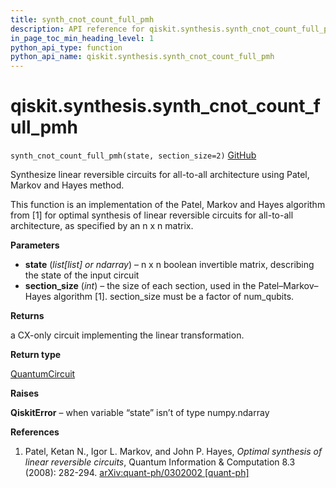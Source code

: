 ```yaml
---
title: synth_cnot_count_full_pmh
description: API reference for qiskit.synthesis.synth_cnot_count_full_pmh
in_page_toc_min_heading_level: 1
python_api_type: function
python_api_name: qiskit.synthesis.synth_cnot_count_full_pmh
---
```


<span id="qiskit-synthesis-synth-cnot-count-full-pmh" />

# qiskit.synthesis.synth\_cnot\_count\_full\_pmh

<span id="qiskit.synthesis.synth_cnot_count_full_pmh" />

`synth_cnot_count_full_pmh(state, section_size=2)` [GitHub](https://github.com/qiskit/qiskit/tree/stable/0.24/qiskit/synthesis/linear/cnot_synth.py "view source code")

Synthesize linear reversible circuits for all-to-all architecture using Patel, Markov and Hayes method.

This function is an implementation of the Patel, Markov and Hayes algorithm from \[1] for optimal synthesis of linear reversible circuits for all-to-all architecture, as specified by an n x n matrix.

**Parameters**

*   **state** (*list\[list] or ndarray*) – n x n boolean invertible matrix, describing the state of the input circuit
*   **section\_size** (*int*) – the size of each section, used in the Patel–Markov–Hayes algorithm \[1]. section\_size must be a factor of num\_qubits.

**Returns**

a CX-only circuit implementing the linear transformation.

**Return type**

[QuantumCircuit](qiskit.circuit.QuantumCircuit "qiskit.circuit.QuantumCircuit")

**Raises**

**QiskitError** – when variable “state” isn’t of type numpy.ndarray

**References**

1.  Patel, Ketan N., Igor L. Markov, and John P. Hayes, *Optimal synthesis of linear reversible circuits*, Quantum Information & Computation 8.3 (2008): 282-294. [arXiv:quant-ph/0302002 \[quant-ph\]](https://arxiv.org/abs/quant-ph/0302002)

